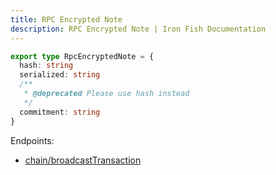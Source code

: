 ```yaml
---
title: RPC Encrypted Note
description: RPC Encrypted Note | Iron Fish Documentation
---
```

```typescript
export type RpcEncryptedNote = {
  hash: string
  serialized: string
  /**
   * @deprecated Please use hash instead
   */
  commitment: string
}

```

Endpoints: 
- [chain/broadcastTransaction](/developers/documentation/rpc/chain/broadcast_transaction)